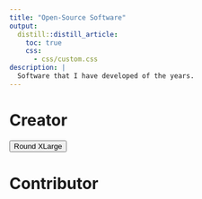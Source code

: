 ```yaml
---
title: "Open-Source Software"
output:
  distill::distill_article:
    toc: true
    css:
      - css/custom.css
description: |
  Software that I have developed of the years.
---
```


# Creator

<p><button class="w3-button w3-black w3-round-xlarge">Round XLarge</button></p>

# Contributor